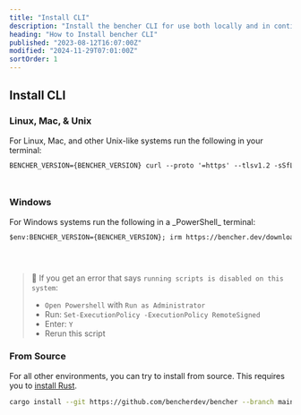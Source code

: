 ```yaml
---
title: "Install CLI"
description: "Install the bencher CLI for use both locally and in continuous benchmarking"
heading: "How to Install bencher CLI"
published: "2023-08-12T16:07:00Z"
modified: "2024-11-29T07:01:00Z"
sortOrder: 1
---
```



<h2>Install CLI</h2>

<h3>Linux, Mac, & Unix</h3>
For Linux, Mac, and other Unix-like systems run the following in your terminal:

<code>
<pre>
BENCHER_VERSION={BENCHER_VERSION} curl --proto '=https' --tlsv1.2 -sSfL https://bencher.dev/download/install-cli.sh | sh
</pre>
</code>

<h3>Windows</h3>
For Windows systems run the following in a _PowerShell_ terminal:

<code>
<pre>
$env:BENCHER_VERSION={BENCHER_VERSION}; irm https://bencher.dev/download/install-cli.ps1 | iex
</pre>
</code>

<br />

> 🐰 If you get an error that says `running scripts is disabled on this system`:
> - `Open Powershell` with `Run as Administrator`
> - Run: `Set-ExecutionPolicy -ExecutionPolicy RemoteSigned`
> - Enter: `Y`
> - Rerun this script

<h3>From Source</h3>

For all other environments, you can try to install from source. This requires you to [install Rust](https://rustup.rs/).

```sh
cargo install --git https://github.com/bencherdev/bencher --branch main --locked --force bencher_cli
```
